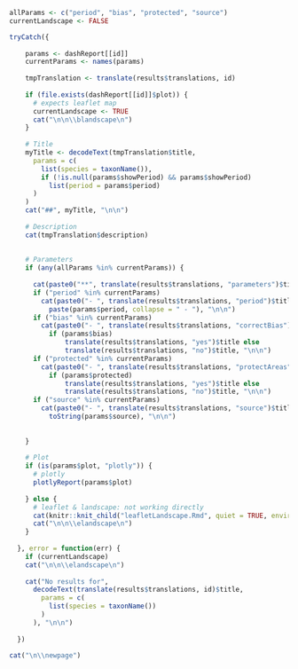 ```r

allParams <- c("period", "bias", "protected", "source")
currentLandscape <- FALSE

tryCatch({
    
    params <- dashReport[[id]]
    currentParams <- names(params)
    
    tmpTranslation <- translate(results$translations, id)
        
    if (file.exists(dashReport[[id]]$plot)) {
      # expects leaflet map
      currentLandscape <- TRUE
      cat("\n\n\\blandscape\n")
    }
          
    # Title
    myTitle <- decodeText(tmpTranslation$title, 
      params = c(
        list(species = taxonName()),
        if (!is.null(params$showPeriod) && params$showPeriod) 
          list(period = params$period)
      )
    )
    cat("##", myTitle, "\n\n")
    
    # Description
    cat(tmpTranslation$description)
    
    
    # Parameters
    if (any(allParams %in% currentParams)) {
      
      cat(paste0("**", translate(results$translations, "parameters")$title, "**\n\n"))
      if ("period" %in% currentParams)
        cat(paste0("- ", translate(results$translations, "period")$title, ":"), 
          paste(params$period, collapse = " - "), "\n\n")
      if ("bias" %in% currentParams)
        cat(paste0("- ", translate(results$translations, "correctBias")$title, ":"), 
          if (params$bias) 
              translate(results$translations, "yes")$title else 
              translate(results$translations, "no")$title, "\n\n")
      if ("protected" %in% currentParams)
        cat(paste0("- ", translate(results$translations, "protectAreas")$title, ":"), 
          if (params$protected) 
              translate(results$translations, "yes")$title else 
              translate(results$translations, "no")$title, "\n\n")
      if ("source" %in% currentParams)
        cat(paste0("- ", translate(results$translations, "source")$title, ":"), 
          toString(params$source), "\n\n")
      
      
    }
    
    # Plot
    if (is(params$plot, "plotly")) {
      # plotly
      plotlyReport(params$plot)
      
    } else {
      # leaflet & landscape: not working directly
      cat(knitr::knit_child("leafletLandscape.Rmd", quiet = TRUE, envir = environment()))
      cat("\n\n\\elandscape\n")
    }
    
  }, error = function(err) {
    if (currentLandscape)
    cat("\n\n\\elandscape\n")
    
    cat("No results for", 
      decodeText(translate(results$translations, id)$title, 
        params = c(
          list(species = taxonName())
        )
      ), "\n\n")
  
  })

cat("\n\\newpage")
```